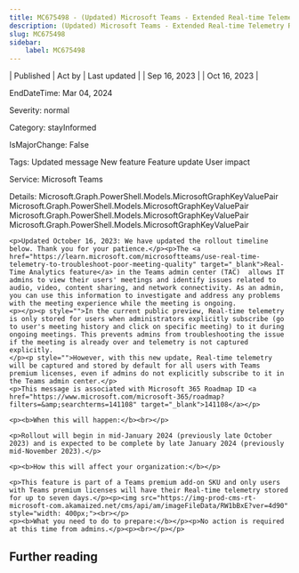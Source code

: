 ```yaml
---
title: MC675498 - (Updated) Microsoft Teams - Extended Real-time Telemetry Retention Up To Seven Days
description: (Updated) Microsoft Teams - Extended Real-time Telemetry Retention Up To Seven Days
slug: MC675498
sidebar:
    label: MC675498
---
```



| Published | Act by | Last updated |
| Sep 16, 2023 |  | Oct 16, 2023 |

EndDateTime: Mar 04, 2024

Severity: normal

Category: stayInformed

IsMajorChange: False

Tags: Updated message New feature Feature update User impact

Service: Microsoft Teams

Details: Microsoft.Graph.PowerShell.Models.MicrosoftGraphKeyValuePair Microsoft.Graph.PowerShell.Models.MicrosoftGraphKeyValuePair Microsoft.Graph.PowerShell.Models.MicrosoftGraphKeyValuePair Microsoft.Graph.PowerShell.Models.MicrosoftGraphKeyValuePair

```
<p>Updated October 16, 2023: We have updated the rollout timeline below. Thank you for your patience.</p><p>The <a href="https://learn.microsoft.com/microsoftteams/use-real-time-telemetry-to-troubleshoot-poor-meeting-quality" target="_blank">Real-Time Analytics feature</a> in the Teams admin center (TAC)  allows IT admins to view their users' meetings and identify issues related to audio, video, content sharing, and network connectivity. As an admin, you can use this information to investigate and address any problems with the meeting experience while the meeting is ongoing.
<p></p><p style="">In the current public preview, Real-time telemetry is only stored for users when administrators explicitly subscribe (go to user's meeting history and click on specific meeting) to it during ongoing meetings. This prevents admins from troubleshooting the issue if the meeting is already over and telemetry is not captured explicitly.
</p><p style="">However, with this new update, Real-time telemetry will be captured and stored by default for all users with Teams premium licenses, even if admins do not explicitly subscribe to it in the Teams admin center.</p>
<p>This message is associated with Microsoft 365 Roadmap ID <a href="https://www.microsoft.com/microsoft-365/roadmap?filters=&amp;searchterms=141108" target="_blank">141108</a></p>

<p><b>When this will happen:</b><br></p>

<p>Rollout will begin in mid-January 2024 (previously late October 2023) and is expected to be complete by late January 2024 (previously mid-November 2023).</p>

<p><b>How this will affect your organization:</b></p>

<p>This feature is part of a Teams premium add-on SKU and only users with Teams premium licenses will have their Real-time telemetry stored for up to seven days.</p><p><img src="https://img-prod-cms-rt-microsoft-com.akamaized.net/cms/api/am/imageFileData/RW1bBxE?ver=4d90" style="width: 400px;"><br></p>
<p><b>What you need to do to prepare:</b></p><p>No action is required at this time from admins.</p><p><br></p></p>
```

## Further reading
